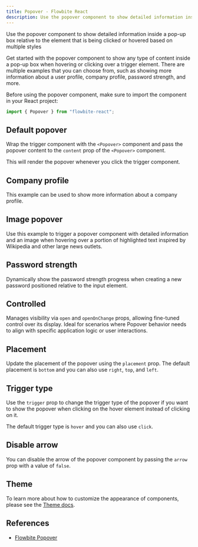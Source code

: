 ```yaml
---
title: Popover - Flowbite React
description: Use the popover component to show detailed information inside a pop-up box relative to the element that is being clicked or hovered based on multiple styles
---
```


Use the popover component to show detailed information inside a pop-up box relative to the element that is being clicked or hovered based on multiple styles

Get started with the popover component to show any type of content inside a pop-up box when hovering or clicking over a trigger element. There are multiple examples that you can choose from, such as showing more information about a user profile, company profile, password strength, and more.

Before using the popover component, make sure to import the component in your React project:

```jsx
import { Popover } from "flowbite-react";
```

## Default popover

Wrap the trigger component with the `<Popover>` component and pass the popover content to the `content` prop of the `<Popover>` component.

This will render the popover whenever you click the trigger component.

<Example name="popover.root" />

## Company profile

This example can be used to show more information about a company profile.

<Example name="popover.profile" />

## Image popover

Use this example to trigger a popover component with detailed information and an image when hovering over a portion of highlighted text inspired by Wikipedia and other large news outlets.

<Example name="popover.image" />

## Password strength

Dynamically show the password strength progress when creating a new password positioned relative to the input element.

<Example name="popover.password" />

## Controlled

Manages visibility via `open` and `openOnChange` props, allowing fine-tuned control over its display. Ideal for scenarios where Popover behavior needs to align with specific application logic or user interactions.

<Example name="popover.controlled" />

## Placement

Update the placement of the popover using the `placement` prop. The default placement is `bottom` and you can also use `right`, `top`, and `left`.

<Example name="popover.placement" />

## Trigger type

Use the `trigger` prop to change the trigger type of the popover if you want to show the popover when clicking on the hover element instead of clicking on it.

The default trigger type is `hover` and you can also use `click`.

<Example name="popover.trigger" />

## Disable arrow

You can disable the arrow of the popover component by passing the `arrow` prop with a value of `false`.

<Example name="popover.disableArrow" />

## Theme

To learn more about how to customize the appearance of components, please see the [Theme docs](/docs/customize/theme).

<Theme name="popover" />

## References

- [Flowbite Popover](https://flowbite.com/docs/components/popover/)
